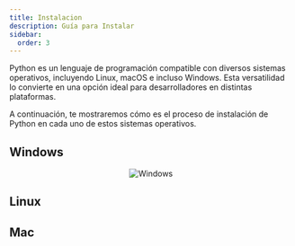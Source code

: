```yaml
---
title: Instalacion
description: Guía para Instalar
sidebar:
  order: 3
---
```




Python es un lenguaje de programación compatible con diversos sistemas operativos, incluyendo Linux, macOS e incluso Windows. Esta versatilidad lo convierte en una opción ideal para desarrolladores en distintas plataformas.

A continuación, te mostraremos cómo es el proceso de instalación de Python en cada uno de estos sistemas operativos.

## Windows
<div style="text-align: center;">
  <img 
    src="https://images-wixmp-ed30a86b8c4ca887773594c2.wixmp.com/f/c3c4dc04-2c06-4987-b64d-8d394836c6cf/dgkrji2-dcceb33c-b702-4613-9c87-84295aa358c4.png?token=eyJ0eXAiOiJKV1QiLCJhbGciOiJIUzI1NiJ9.eyJzdWIiOiJ1cm46YXBwOjdlMGQxODg5ODIyNjQzNzNhNWYwZDQxNWVhMGQyNmUwIiwiaXNzIjoidXJuOmFwcDo3ZTBkMTg4OTgyMjY0MzczYTVmMGQ0MTVlYTBkMjZlMCIsIm9iaiI6W1t7InBhdGgiOiJcL2ZcL2MzYzRkYzA0LTJjMDYtNDk4Ny1iNjRkLThkMzk0ODM2YzZjZlwvZGdrcmppMi1kY2NlYjMzYy1iNzAyLTQ2MTMtOWM4Ny04NDI5NWFhMzU4YzQucG5nIn1dXSwiYXVkIjpbInVybjpzZXJ2aWNlOmZpbGUuZG93bmxvYWQiXX0.B9HaQW42FaHSUkvH4Btu81HKn_fIE5nnJw97VxZPJ8A" 
    alt="Windows" 
    style="max-width: 60%; height: auto;" 
  />
</div>

## Linux
## Mac



